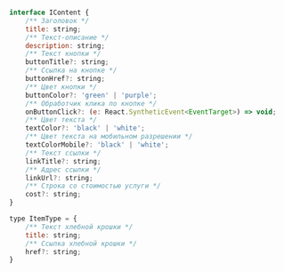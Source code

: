 
<Props of={VideoBanner} />

``` javascript

interface IContent {
    /** Заголовок */
    title: string;
    /** Текст-описание */
    description: string;
    /** Текст кнопки */
    buttonTitle?: string;
    /** Ссылка на кнопке */
    buttonHref?: string;
    /** Цвет кнопки */
    buttonColor?: 'green' | 'purple';
    /** Обработчик клика по кнопке */
    onButtonClick?: (e: React.SyntheticEvent<EventTarget>) => void;
    /** Цвет текста */
    textColor?: 'black' | 'white';
    /** Цвет текста на мобильном разрешении */
    textColorMobile?: 'black' | 'white';
    /** Текст ссылки */
    linkTitle?: string;
    /** Адрес ссылки */
    linkUrl?: string;
    /** Строка со стоимостью услуги */
    cost?: string;
}

type ItemType = {
    /** Текст хлебной крошки */
    title: string;
    /** Ссылка хлебной крошки */
    href?: string;
}

```
